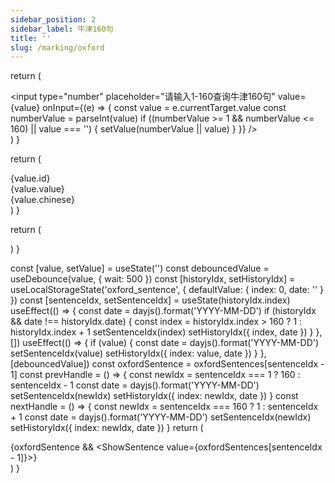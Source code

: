 ```yaml
---
sidebar_position: 2
sidebar_label: 牛津160句
title: ''
slug: /marking/oxford
---
```



  return (
    <div className={styles.searchContainer}>
      <input
        type="number"
        placeholder="请输入1-160查询牛津160句"
        value={value}
        onInput={(e) => {
          const value = e.currentTarget.value
          const numberValue = parseInt(value)
          if ((numberValue >= 1 && numberValue <= 160) || value === '') {
            setValue(numberValue || value)
          }
        }}
      />
    </div>
  )
}

  return (
    <div className={styles.sentenceContainer}>
      <div className={styles.sentenceIndex}>{value.id}</div>
      <div className={styles.sentenceContent}>
        <div>{value.value}</div>
        <div>{value.chinese}</div>
      </div>
    </div>
  )
}

  return (
    <div className={styles.sentenceBtnContainer}>
      <PrevIcon className={styles.prevBtn} onClick={prevHandle} />
      <NextIcon className={styles.nextBtn} onClick={nextHandle} />
    </div>
  )
}

  const [value, setValue] = useState('')
  const debouncedValue = useDebounce(value, { wait: 500 })
  const [historyIdx, setHistoryIdx] = useLocalStorageState('oxford_sentence', {
    defaultValue: { index: 0, date: '' }
  })
  const [sentenceIdx, setSentenceIdx] = useState(historyIdx.index)
  useEffect(() => {
    const date = dayjs().format('YYYY-MM-DD')
    if (historyIdx && date !== historyIdx.date) {
      const index = historyIdx.index > 160 ? 1 : historyIdx.index + 1
      setSentenceIdx(index)
      setHistoryIdx({ index, date })
    }
  }, [])
  useEffect(() => {
    if (value) {
      const date = dayjs().format('YYYY-MM-DD')
      setSentenceIdx(value)
      setHistoryIdx({ index: value, date })
    }
  }, [debouncedValue])
  const oxfordSentence = oxfordSentences[sentenceIdx - 1]
  const prevHandle = () => {
    const newIdx = sentenceIdx === 1 ? 160 : sentenceIdx - 1
    const date = dayjs().format('YYYY-MM-DD')
    setSentenceIdx(newIdx)
    setHistoryIdx({ index: newIdx, date })
  }
  const nextHandle = () => {
    const newIdx = sentenceIdx === 160 ? 1 : sentenceIdx + 1
    const date = dayjs().format('YYYY-MM-DD')
    setSentenceIdx(newIdx)
    setHistoryIdx({ index: newIdx, date })
  }
  return (
    <div>
      <SearchBar value={value} setValue={setValue}></SearchBar>
      {oxfordSentence && <ShowSentence value={oxfordSentences[sentenceIdx - 1]}></ShowSentence>}
      <SentenceBtn prevHandle={prevHandle} nextHandle={nextHandle}></SentenceBtn>
    </div>
  )
}

<OxfordSentence></OxfordSentence>
